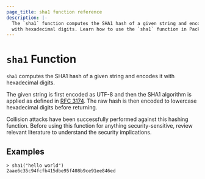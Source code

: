 ```yaml
---
page_title: sha1 function reference
description: |-
  The `sha1` function computes the SHA1 hash of a given string and encodes it
  with hexadecimal digits. Learn how to use the `sha1` function in Packer templates.
---
```


# `sha1` Function

`sha1` computes the SHA1 hash of a given string and encodes it with
hexadecimal digits.

The given string is first encoded as UTF-8 and then the SHA1 algorithm is applied
as defined in [RFC 3174](https://tools.ietf.org/html/rfc3174). The raw hash is
then encoded to lowercase hexadecimal digits before returning.

Collision attacks have been successfully performed against this hashing
function. Before using this function for anything security-sensitive, review
relevant literature to understand the security implications.

## Examples

```shell-session
> sha1("hello world")
2aae6c35c94fcfb415dbe95f408b9ce91ee846ed
```
